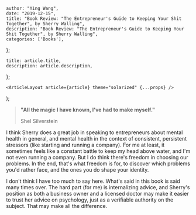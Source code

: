 

    author: "Ying Wang",
    date: "2019-12-15",
    title: "Book Review: "The Entrepreneur's Guide to Keeping Your Shit Together", by Sherry Walling",
    description: "Book Review: "The Entrepreneur's Guide to Keeping Your Shit Together", by Sherry Walling",
    categories: ['Books'],
};

    title: article.title,
    description: article.description,
};

    <ArticleLayout article={article} theme="solarized" {...props} />
);


> **"All the magic I have known, I've had to make myself."**
>
> Shel Silverstein

I think Sherry does a great job in speaking to entrepreneurs about mental
health in general, and mental health in the context of consistent, persistent
stressors (like starting and running a company). For me at least, it sometimes
feels like a constant battle to keep my head above water, and I'm not even
running a company. But I do think there's freedom in choosing our problems. In
the end, that's what freedom is for, to discover which problems you'd rather
face, and the ones you do shape your identity.

I don't think I have too much to say here. What's said in this book is said many
times over. The hard part (for me) is internalizing advice, and Sherry's
position as both a business owner and a licensed doctor may make it easier to
trust her advice on psychology, just as a verifiable authority on the subject.
That may make all the difference.
